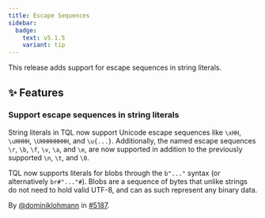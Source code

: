 ```yaml
---
title: Escape Sequences
sidebar:
  badge:
    text: v5.1.5
    variant: tip
---
```


This release adds support for escape sequences in string literals.

## ✨ Features

### Support escape sequences in string literals

String literals in TQL now support Unicode escape sequences like `\xHH`,
`\uHHHH`, `\UHHHHHHHH`, and `\u{...}`. Additionally, the named escape sequences
`\r`, `\b`, `\f`, `\v`, `\a`, and `\e`, are now supported in addition to the
previously supported `\n`, `\t`, and `\0`.

TQL now supports literals for blobs through the `b"..."` syntax (or
alternatively `br#"..."#`). Blobs are a sequence of bytes that unlike strings
do not need to hold valid UTF-8, and can as such represent any binary data.

By [@dominiklohmann](https://github.com/dominiklohmann) in [#5187](https://github.com/tenzir/tenzir/pull/5187).
